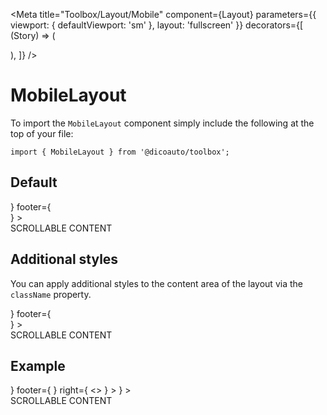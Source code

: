 
<Meta
  title="Toolbox/Layout/Mobile"
  component={Layout}
  parameters={{ viewport: { defaultViewport: 'sm' }, layout: 'fullscreen' }}
  decorators={[
    (Story) => (
      <div className="flex justify-center">
        <div className="w-sm">
          <Story />
        </div>
      </div>
    ),
  ]}
/>

# MobileLayout

To import the `MobileLayout` component simply include the following at the top of your file:

```
import { MobileLayout } from '@dicoauto/toolbox';
```

## Default

<Canvas>
  <Story name="Default">
    <Layout
      className="bg-toolbox-feedback-orange"
      header={<div className="h-32 bg-toolbox-primary w-full" />}
      footer={<div className="h-32 bg-toolbox-secondary w-full" />}
    >
      <div className="p-16 flex flex-col items-center bg-toolbox-neutral-50 h-[1280px]">
        SCROLLABLE CONTENT
      </div>
    </Layout>
  </Story>
</Canvas>

## Additional styles

You can apply additional styles to the content area of the layout via the `className` property.

<Canvas>
  <Story name="Additional styles">
    <Layout
      className="bg-toolbox-feedback-orange"
      header={<div className="h-32 bg-toolbox-primary w-full" />}
      footer={<div className="h-32 bg-toolbox-secondary w-full" />}
    >
      <div className="p-16 flex flex-col items-center bg-toolbox-feedback-orange h-[1280px]">
        SCROLLABLE CONTENT
      </div>
    </Layout>
  </Story>
</Canvas>

## Example

<Canvas>
  <Story name="Example">
    <Layout
      className="bg-toolbox-neutral-50"
      header={
        <TopNavigation
          title="your app"
          leading="simplified screen building"
          subtitle="with reusable layouts"
        >
          <Icon icon="menu" />
        </TopNavigation>
      }
      footer={
        <NavigationBar
          left={
            <>
              <Icon icon="mail-check" />
              <Icon icon="calendar" />
            </>
          }
          right={
            <>
              <Icon icon="fingerprint" />
              <Avatar
                link="https://i.pravatar.cc/150?u=08188"
                alt="Mike"
                badge={4}
              />
            </>
          }
        >
          <QuickButton icon="check" />
        </NavigationBar>
      }
    >
      <div className="h-[1280px]">SCROLLABLE CONTENT</div>
    </Layout>
  </Story>
</Canvas>

